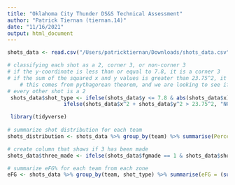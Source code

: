 ```yaml
---
title: "Oklahoma City Thunder DS&S Technical Assessment"
author: "Patrick Tiernan (tiernan.14)"
date: "11/16/2021"
output: html_document
---
```


```r
shots_data <- read.csv("/Users/patricktiernan/Downloads/shots_data.csv")

# classifying each shot as a 2, corner 3, or non-corner 3
# if the y-coordinate is less than or equal to 7.8, it is a corner 3
# if the sum of the squared x and y values is greater than 23.75^2, it is a non-corner 3
    # this comes from pythagorean theorem, and we are looking to see if the diagonal is greater than 23.75
# every other shot is a 2
 shots_data$shot_type <- ifelse(shots_data$y <= 7.8 & abs(shots_data$x) > 22, "C3",
                  ifelse(shots_data$x^2 + shots_data$y^2 > 23.75^2, "NC3", "2PT"))

 library(tidyverse)
 
# summarize shot distribution for each team
shots_distribution <- shots_data %>% group_by(team) %>% summarise(Percent_2s = mean(shot_type == "2PT"), Percent_NonCorner3s = mean(shot_type == "NC3"), Percent_Corner3s = mean(shot_type == "C3"))

# create column that shows if 3 has been made
shots_data$three_made <- ifelse(shots_data$fgmade == 1 & shots_data$shot_type != "2PT", 1, 0)

# summarize eFG% for each team from each zone
eFG <- shots_data %>% group_by(team, shot_type) %>% summarise(eFG = (sum(fgmade) + (.5* sum(three_made)))/(n()))

 
```


